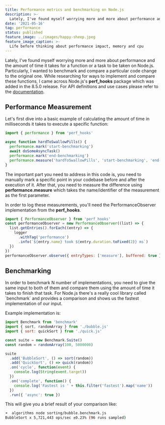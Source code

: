 ```yaml
---
title: Performance metrics and benchmarking on Node.js
description: >-
  Lately, I've found myself worrying more and more about performance and the amount of time it takes for a function or a task to be taken on Node.js.
date: '2021-05-16'
tag: performance
status: published
feature_image: ../images/happy-sheep.jpeg
feature_image_caption: >-
  Life before thinking about performance impact, memory and cpu
---
```


Lately, I've found myself worrying more and more about performance and the amount of time it takes for a function or a task to be taken on Node.js. Particularly, I wanted to benchmark and compare a particular code change to the original one. While researching for ways to implement and compare these functions, I came across Node.js's **perf\_hooks** package which was added in the 8.5.0 release. For API definitions and use cases please refer to the [documentation](https://nodejs.org/api/perf%5Fhooks.html).

## Performance Measurement

Let's first dive into a basic example of calculating the amount of time in milliseconds it takes to execute a specific function:

```js
import { performance } from 'perf_hooks'

async function hardToSwallowPills() {
  performance.mark('start-benchmarking')
  await doSomeAsyncTask()
  performance.mark('end-benchmarking')
  performance.measure('hardToSwallowPills', 'start-benchmarking', 'end-benchmarking')
}
```

The important part you need to address in this code is, you need to manually mark a specific point in your codebase before and after the execution of it. After that, you need to measure the difference using **performance.measure** which takes the name/identifier of the measurement as the first parameter.

In order to log these measurements, you'll need the PerformanceObserver implementation from the **perf\_hooks**.

```js
import { PerformanceObserver } from 'perf_hooks'
const performanceObserver = new PerformanceObserver((list) => {
  list.getEntries().forEach((entry) => {
    logger
      .withTag('performance')
      .info(`${entry.name} took ${entry.duration.toFixed(2)} ms`)
  })
})
performanceObserver.observe({ entryTypes: ['measure'], buffered: true })
```

## Benchmarking

In order to benchmark N number of implementations, you need to give the same input to both of them and compare them using the amount of time it takes to finish that task. For Node.js there's a really cool library called \`benchmark\` and provides a comparison and shows us the fastest implementation of our input.

Example implementation is:

```js
import Benchmark from 'benchmark'
import { sort, randomArray } from './bubble.js'
import { sort: quickSort } from './quick.js'

const suite = new Benchmark.Suite()
const random = randomArray(100, 5000000)

suite
  .add('BubbleSort', () => sort(random))
  .add('QuickSort', () => quick(random))
  .on('cycle', function(event) {
    console.log(String(event.target))
  })
  .on('complete', function() {
    console.log('Fastest is ' + this.filter('fastest').map('name'))
  })
  .run({ 'async': true })
```

This will give you a brief result of your comparison like:

```bash
➜  algorithms node sorting/bubble.benchmark.js
BubbleSort x 5,721,443 ops/sec ±0.23% (96 runs sampled)
```
